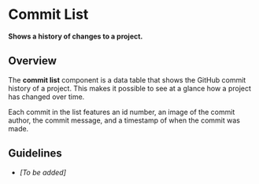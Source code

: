 
<Meta title="Pages/CommitList/Intro" />

# Commit List

**Shows a history of changes to a project.**

## Overview

The **commit list** component is a data table that shows the GitHub commit history of a project. This makes it possible to see at a glance how a project has changed over time.

Each commit in the list features an id number, an image of the commit author, the commit message, and a timestamp of when the commit was made.

<Story id="pages-commitlist-component--commit-list" />

## Guidelines

- _[To be added]_
